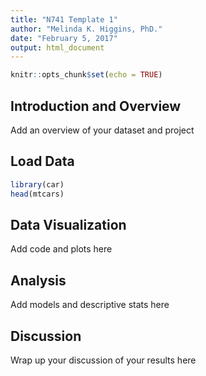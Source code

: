 ```yaml
---
title: "N741 Template 1"
author: "Melinda K. Higgins, PhD."
date: "February 5, 2017"
output: html_document
---
```


```r
knitr::opts_chunk$set(echo = TRUE)
```

## Introduction and Overview

Add an overview of your dataset and project

## Load Data

```r
library(car)
head(mtcars)
```


## Data Visualization

Add code and plots here

## Analysis

Add models and descriptive stats here

## Discussion

Wrap up your discussion of your results here

